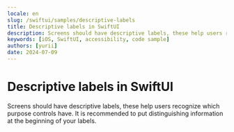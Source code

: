 ```yaml
---
locale: en
slug: /swiftui/samples/descriptive-labels
title: Descriptive labels in SwiftUI
description: Screens should have descriptive labels, these help users recognize which purpose controls have.
keywords: [iOS, SwiftUI, accessibility, code sample]
authors: [yurii]
date: 2024-07-09
---
```


# Descriptive labels in SwiftUI

Screens should have descriptive labels, these help users recognize which purpose controls have. It is recommended to put distinguishing information at the beginning of your labels.

<CodeSample id="screen-labels" platform="swiftui" locale="en"/>
